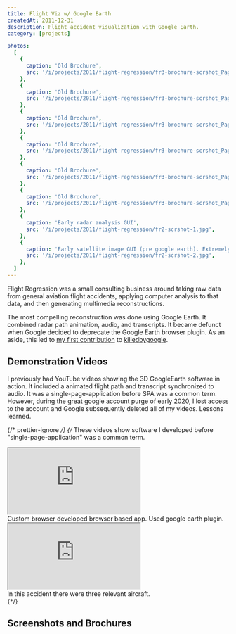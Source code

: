 ```yaml
---
title: Flight Viz w/ Google Earth
createdAt: 2011-12-31
description: Flight accident visualization with Google Earth.
category: [projects]

photos:
  [
    {
      caption: 'Old Brochure',
      src: '/i/projects/2011/flight-regression/fr3-brochure-scrshot_Page3.webp',
    },
    {
      caption: 'Old Brochure',
      src: '/i/projects/2011/flight-regression/fr3-brochure-scrshot_Page4.webp',
    },
    {
      caption: 'Old Brochure',
      src: '/i/projects/2011/flight-regression/fr3-brochure-scrshot_Page5.webp',
    },
    {
      caption: 'Old Brochure',
      src: '/i/projects/2011/flight-regression/fr3-brochure-scrshot_Page6.webp',
    },
    {
      caption: 'Old Brochure',
      src: '/i/projects/2011/flight-regression/fr3-brochure-scrshot_Page7.webp',
    },
    {
      caption: 'Old Brochure',
      src: '/i/projects/2011/flight-regression/fr3-brochure-scrshot_Page8.webp',
    },
    {
      caption: 'Early radar analysis GUI',
      src: '/i/projects/2011/flight-regression/fr2-scrshot-1.jpg',
    },
    {
      caption: 'Early satellite image GUI (pre google earth). Extremely large images. Had to use Java Advanced Imaging to tile.',
      src: '/i/projects/2011/flight-regression/fr2-scrshot-2.jpg',
    },
  ]
---
```



Flight Regression was a small consulting business around taking raw data from general aviation flight accidents,
applying computer analysis to that data, and then generating multimedia reconstructions.

The most compelling reconstruction was done using Google Earth. It combined radar path animation, audio, and
transcripts. It became defunct when Google decided to deprecate the Google Earth browser plugin. As an aside, this led
to [my first contribution](https://github.com/codyogden/killedbygoogle/pull/320)
to [killedbygoogle](https://killedbygoogle.com/).

## Demonstration Videos

I previously had YouTube videos showing the 3D GoogleEarth software in action. It included a animated flight path and
transcript synchronized to audio. It was a single-page-application before SPA was a common term. However, during the
great google account purge of early 2020, I lost access to the account and Google subsequently deleted all of my
videos. Lessons learned.

{/* prettier-ignore */}
{/*
These videos show software I developed before "single-page-application" was a common term.

<div class="video-responsive">
  <iframe
    allowfullscreen
    src="https://www.youtube.com/embed/u4M-bm_V9wU"
    allow="autoplay; encrypted-media; picture-in-picture"
  ></iframe>
</div>
<div class="media-caption">
  Custom browser developed browser based app. Used google earth plugin.
</div>

<div class="video-responsive">
  <iframe
    allowFullScreen
    src="https://www.youtube.com/embed/ASHVUUbhFNM"
    allow="autoplay; encrypted-media; picture-in-picture"
  ></iframe>
</div>
<div class="media-caption">In this accident there were three relevant aircraft.</div>
{*/}

## Screenshots and Brochures

<BlogPhotosSimple photos={frontmatter.photos} />
